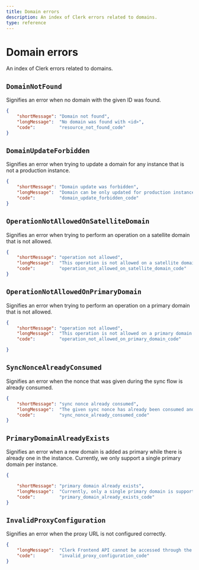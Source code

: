```yaml
---
title: Domain errors
description: An index of Clerk errors related to domains.
type: reference
---
```


# Domain errors

An index of Clerk errors related to domains.

## `DomainNotFound`

Signifies an error when no domain with the given ID was found.

```json
{
    "shortMessage": "Domain not found",
    "longMessage":  "No domain was found with <id>",
    "code":         "resource_not_found_code"
}
```

## `DomainUpdateForbidden`

Signifies an error when trying to update a domain for any instance that is not a production instance.

```json
{
    "shortMessage": "Domain update was forbidden",
    "longMessage":  "Domain can be only updated for production instances",
    "code":         "domain_update_forbidden_code"
}
```

## <code>OperationNotAllowed<wbr />OnSatelliteDomain</code>

Signifies an error when trying to perform an operation on a satellite domain that is not allowed.

```json
{
    "shortMessage": "operation not allowed",
    "longMessage":  "This operation is not allowed on a satellite domain. Try again using the primary domain of your instance.",
    "code":         "operation_not_allowed_on_satellite_domain_code"
}
```

## <code>OperationNotAllowed<wbr />OnPrimaryDomain</code>

Signifies an error when trying to perform an operation on a primary domain that is not allowed.

```json
{
    "shortMessage": "operation not allowed",
    "longMessage":  "This operation is not allowed on a primary domain. Try again with a satellite domain of the instance.",
    "code":         "operation_not_allowed_on_primary_domain_code"

}
```

## `SyncNonceAlreadyConsumed`

Signifies an error when the nonce that was given during the sync flow is already consumed.

```json
{
    "shortMessage": "sync nonce already consumed",
    "longMessage":  "The given sync nonce has already been consumed and cannot be re-used.",
    "code":         "sync_nonce_already_consumed_code"
}
```

## `PrimaryDomainAlreadyExists`

Signifies an error when a new domain is added as primary while there is already one in the instance. Currently, we only support a single primary domain per instance.

```json
{

    "shortMessage": "primary domain already exists",
    "longMessage":  "Currently, only a single primary domain is supported and the current instance already has one. All new domains need to be set a satellites.",
    "code":         "primary_domain_already_exists_code"
}
```

## `InvalidProxyConfiguration`

Signifies an error when the proxy URL is not configured correctly.

```json
{
    "longMessage":  "Clerk Frontend API cannot be accessed through the proxy URL. Make sure your proxy is configured correctly.",
    "code":         "invalid_proxy_configuration_code"
}
```

